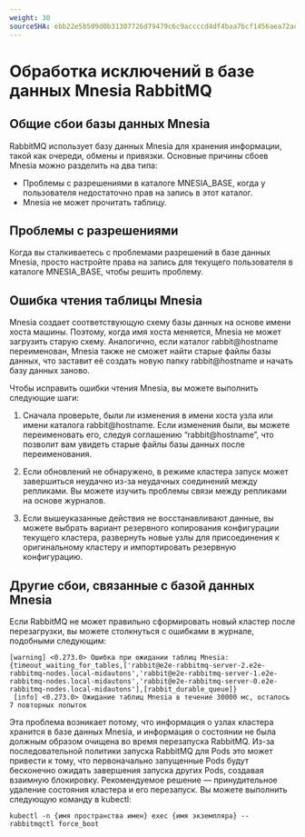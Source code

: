 ```yaml
---
weight: 30
sourceSHA: ebb22e5b509d0b31307726d79479c6c9accccd4df4baa7bcf1456aea72add281
---
```


# Обработка исключений в базе данных Mnesia RabbitMQ

## Общие сбои базы данных Mnesia

RabbitMQ использует базу данных Mnesia для хранения информации, такой как очереди, обмены и привязки. Основные причины сбоев Mnesia можно разделить на два типа:

- Проблемы с разрешениями в каталоге MNESIA\_BASE, когда у пользователя недостаточно прав на запись в этот каталог.
- Mnesia не может прочитать таблицу.

## Проблемы с разрешениями

Когда вы сталкиваетесь с проблемами разрешений в базе данных Mnesia, просто настройте права на запись для текущего пользователя в каталоге MNESIA\_BASE, чтобы решить проблему.

## Ошибка чтения таблицы Mnesia

Mnesia создает соответствующую схему базы данных на основе имени хоста машины. Поэтому, когда имя хоста меняется, Mnesia не может загрузить старую схему. Аналогично, если каталог rabbit\@hostname переименован, Mnesia также не сможет найти старые файлы базы данных, что заставит её создать новую папку rabbit\@hostname и начать базу данных заново.

Чтобы исправить ошибки чтения Mnesia, вы можете выполнить следующие шаги:

1. Сначала проверьте, были ли изменения в имени хоста узла или имени каталога rabbit\@hostname. Если изменения были, вы можете переименовать его, следуя соглашению “rabbit\@hostname”, что позволит вам увидеть старые файлы базы данных после переименования.

2. Если обновлений не обнаружено, в режиме кластера запуск может завершиться неудачно из-за неудачных соединений между репликами. Вы можете изучить проблемы связи между репликами на основе журналов.

3. Если вышеуказанные действия не восстанавливают данные, вы можете выбрать вариант резервного копирования конфигурации текущего кластера, развернуть новые узлы для присоединения к оригинальному кластеру и импортировать резервную конфигурацию.

## Другие сбои, связанные с базой данных Mnesia

Если RabbitMQ не может правильно сформировать новый кластер после перезагрузки, вы можете столкнуться с ошибками в журнале, подобными следующим:

```
[warning] <0.273.0> Ошибка при ожидании таблиц Mnesia: {timeout_waiting_for_tables,['rabbit@e2e-rabbitmq-server-2.e2e-rabbitmq-nodes.local-midautons','rabbit@e2e-rabbitmq-server-1.e2e-rabbitmq-nodes.local-midautons','rabbit@e2e-rabbitmq-server-0.e2e-rabbitmq-nodes.local-midautons'],[rabbit_durable_queue]}
 [info] <0.273.0> Ожидание таблиц Mnesia в течение 30000 мс, осталось 7 повторных попыток
```

Эта проблема возникает потому, что информация о узлах кластера хранится в базе данных Mnesia, и информация о состоянии не была должным образом очищена во время перезапуска RabbitMQ. Из-за последовательной политики запуска RabbitMQ для Pods это может привести к тому, что первоначально запущенные Pods будут бесконечно ожидать завершения запуска других Pods, создавая взаимную блокировку. Рекомендуемое решение — принудительное удаление состояния кластера и его перезапуск. Вы можете выполнить следующую команду в kubectl:

```
kubectl -n {имя пространства имен} exec {имя экземпляра} -- rabbitmqctl force_boot
```
